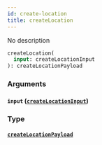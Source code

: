 ```yaml
---
id: create-location
title: createLocation
---
```


No description

```graphql
createLocation(
  input: createLocationInput
): createLocationPayload

```

### Arguments

#### `input` ([`createLocationInput`](/v1/inputs/create-location-input))

### Type

#### [`createLocationPayload`](/v1/objects/create-location-payload)
